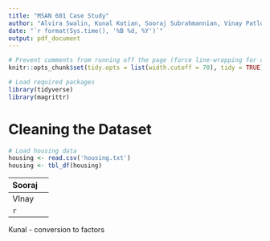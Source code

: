 ```yaml
---
title: "MSAN 601 Case Study"
author: "Alvira Swalin, Kunal Kotian, Sooraj Subrahmannian, Vinay Patlolla"
date: "`r format(Sys.time(), '%B %d, %Y')`"
output: pdf_document
---
```


```r
# Prevent comments from running off the page (force line-wrapping for comments)
knitr::opts_chunk$set(tidy.opts = list(width.cutoff = 70), tidy = TRUE)
```


```r
# Load required packages
library(tidyverse)
library(magrittr)
```

# Cleaning the Dataset

```r
# Load housing data
housing <- read.csv('housing.txt')
housing <- tbl_df(housing)
```

-----------------------------------------------------------
Sooraj

```r

```



-----------------------------------------------------------
VInay


```r

```



-----------------------------------------------------------
Kunal - conversion to factors